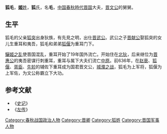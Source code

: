 {{先秦人物信息框
|image       = 
|姓     = [[姬姓|姬]]
|名        = 毛
|氏        = [[狐氏|狐]]
|zi          = 
|hao         = 
|官位         = [[晋国|晋国]]上军将
|nickname    = 
|名称      = 狐毛
|posthumous  = 
|国家     = [[晋国|晋国]]
|nationality = 
|hometown    = 
|birth       = 
|death       = 
|honor       = 
|honor2      = 
|spouse       = 
|父      = 狐突
}}
'''狐毛'''{{BD|？||前629年||catIdx=H狐}}，[[姬姓|'''姬'''姓]]，'''狐'''氏，名'''毛'''，[[中国|中国]][[春秋時代|春秋時代]][[晋国|晋国]]大夫，[[晋文公|晋文公]]的舅舅。
==生平==
狐毛的父亲[[狐突|狐突]]出身狄族，有先見之明，出仕[[晋武公|晋武公]]。武公之子[[晋献公|晋献公]]娶狐突的女儿生重耳和夷吾，狐毛和弟弟[[狐偃|狐偃]]为重耳门下。

[[驪姬之乱|驪姬之乱]]使晋国混乱，重耳开始了19年国外流亡。开始住在[[北狄|北狄]]，后来继位为[[晋惠公|晋惠公]]的夷吾密谋行刺重耳，重耳与属下大夫们流亡[[中原|中原]]。前636年，在[[赵衰|赵衰]]、[[狐偃|狐偃]]、[[胥臣|胥臣]]、[[先轸|先轸]]的辅佐下重耳成为国君晋文公，[[城濮之战|城濮之战]]，狐毛为上军将，狐偃为上军佐，为文公称霸立下大功。

==参考文献==
*《[[史记|史记]]》
*《[[左传|左传]]》

[[Category:春秋战国政治人物|Category:春秋战国政治人物]]
[[Category:晋卿|Category:晋卿]]
[[Category:狐姓|Category:狐姓]]
[[Category:晋国军事人物|Category:晋国军事人物]]
